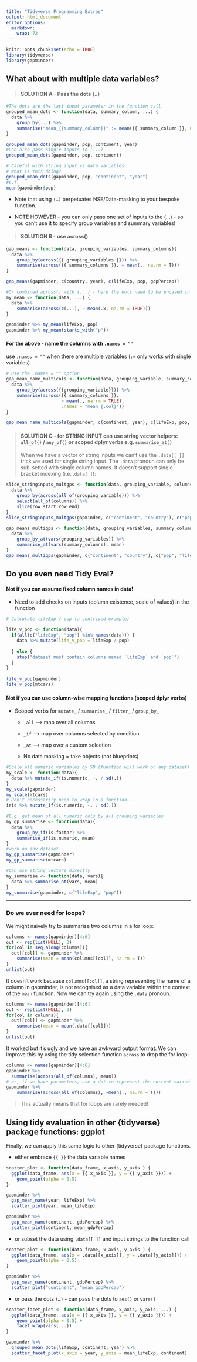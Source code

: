 ```yaml
---
title: "Tidyverse Programming Extras"
output: html_document
editor_options: 
  markdown: 
    wrap: 72
---
```


```r
knitr::opts_chunk$set(echo = TRUE)
library(tidyverse)
library(gapminder)
```

## What about with multiple data variables?

> #### SOLUTION A - Pass the dots `(…)`

```r
#The dots are the last input parameter in the function call
grouped_mean_dots <- function(data, summary_column, ...) {
  data %>%
    group_by(...) %>%
    summarise("mean_{{summary_column}}" := mean({{ summary_column }}, na.rm = T), .groups="keep")
}

grouped_mean_dots(gapminder, pop, continent, year)
#Can also pass single inputs to (...)
grouped_mean_dots(gapminder, pop, continent)

# Careful with string input vs data variables
# What is this doing?
grouped_mean_dots(gapminder, pop, "continent", "year")
#c.f.
mean(gapminder$pop)
```

-   Note that using `(…)` perpetuates NSE/Data-masking to your bespoke
    function.

-   NOTE HOWEVER - you can only pass one set of inputs to the (...) - so
    you can't use it to specify group variables and summary variables!

> #### SOLUTION B - use across()

```r
gap_means <- function(data, grouping_variables, summary_columns){
  data %>% 
    group_by(across({{ grouping_variables }})) %>% 
    summarise(across({{ summary_columns }}, ~ mean(., na.rm = T))) 
}

gap_means(gapminder, c(country, year), c(lifeExp, pop, gdpPercap))

#Or combined across() with (...) - here the dots need to be encased in c()
my_mean <- function(data, ...) {
  data %>% 
    summarise(across(c(...), ~ mean(.x, na.rm = TRUE)))
}

gapminder %>% my_mean(lifeExp, pop)
gapminder %>% my_mean(starts_with("p"))

```

#### For the above - name the columns with `.names = ""`

use `.names = ""` when there are multiple variables (`:=` only works
with single variables)

```r
# Use the .names = "" option 
gap_mean_name_multicols <- function(data, grouping_variable, summary_columns) {
  data %>% 
    group_by(across({{grouping_variable}})) %>% 
    summarise(across({{ summary_columns }}, 
                     ~ mean(., na.rm = TRUE), 
                     .names = "mean_{.col}"))
}

gap_mean_name_multicols(gapminder, c(continent, year), c(lifeExp, pop, gdpPercap))

```

> #### SOLUTION C - for STRING INPUT can use string vector helpers: `all_of()` / `any_of()` or scoped dplyr verbs e.g. `summarise_at()`
>
> When we have a vector of string inputs we can't use the `.data[[ ]]`
> trick we used for single string input. The `.data` pronoun can only be
> sub-setted with single column names. It doesn't support single-bracket
> indexing (i.e. .`data[ ]`):

```r
slice_stringinputs_multgps <- function(data, grouping_variable, columns, row_start, row_end) {
  data %>% 
    group_by(across(all_of(grouping_variable))) %>% 
    select(all_of(columns)) %>% 
    slice(row_start:row_end)
}
slice_stringinputs_multgps(gapminder, c("continent", "country"), c("pop", "lifeExp"), 1, 3)

```

```r
gap_means_multigps <- function(data, grouping_variables, summary_columns){
  data %>%
    group_by_at(vars(grouping_variables)) %>%
    summarise_at(vars(summary_columns), mean)
}
gap_means_multigps(gapminder, c("continent", "country"), c("pop", "lifeExp"))
```

## Do you even need Tidy Eval?

#### Not if you can assume fixed column names in data!

-   Need to add checks on inputs (column existence, scale of values) in
    the function

```r
# Calculate lifeExp / pop (a contrived example)

life_v_pop <- function(data){
  if(all(c("lifeExp", "pop") %in% names(data))) {
    data %>% mutate(life_v_pop = lifeExp / pop)
  
  } else {
    stop("dataset must contain columns named `lifeExp` and `pop`")
  }
}
  
life_v_pop(gapminder)
life_v_pop(mtcars)
```

#### Not if you can use column-wise mapping functions (scoped dplyr verbs)

-   Scoped verbs for `mutate_` / `summarise_` / `filter_` / `group_by_`

    -   `_all` --\> map over all columns

    -   `_if` --\> map over columns selected by condition

    -   `_at` --\> map over a custom selection

    -   No data masking = take objects (not blueprints)

```r
#Scale all numeric variables by SD (function will work on any dataset)
my_scale <- function(data){
  data %>% mutate_if(is.numeric, ~. / sd(.))
}
my_scale(gapminder)
my_scale(mtcars)
# Don't necessarily need to wrap in a function...
iris %>% mutate_if(is.numeric, ~. / sd(.))

#E.g. get mean of all numeric cols by all grouping variables
my_gp_summarise <- function(data){
  data %>% 
    group_by_if(is.factor) %>% 
    summarise_if(is.numeric, mean)
}
#work on any dataset
my_gp_summarise(gapminder)
my_gp_summarise(mtcars)

#Can use string vectors directly
my_summarise <- function(data, vars){
  data %>% summarise_at(vars, mean)
}
my_summarise(gapminder, c("lifeExp", "pop"))

```

------------------------------------------------------------------------

### Do we ever need for loops?

We might naively try to summarise two columns in a for loop:

```r
columns <- names(gapminder)[4:6]
out <- rep(list(NULL), 3)
for(col in seq_along(columns)){
  out[[col]] <- gapminder %>%
    summarise(mean = mean(columns[[col]], na.rm = T))
}
unlist(out)
```

It doesn't work because `columns[[col]]`, a string representing the name
of a column in gapminder, is not recognised as a data variable within
the context of the `mean` function. Now we can try again using the
`.data` pronoun.

```r
columns <- names(gapminder)[4:6]
out <- rep(list(NULL), 3)
for(col in columns){
  out[[col]] <- gapminder %>%
    summarise(mean = mean(.data[[col]]))
}
unlist(out)
```

It worked but it's ugly and we have an awkward output format. We can
improve this by using the tidy selection function `across` to drop the
for loop:

```r
columns <- names(gapminder)[4:6]
gapminder %>%
  summarise(across(all_of(columns), mean))
# or, if we have parameters, use a dot to represent the current variable
gapminder %>%
    summarise(across(all_of(columns), ~mean(., na.rm = T)))
```

> This actually means that for loops are rarely needed!

## Using tidy evaluation in other {tidyverse} package functions: ggplot

Finally, we can apply this same logic to other {tidyverse} package
functions.

-   either embrace `{{ }}` the data variable names

```r
scatter_plot <- function(data_frame, x_axis, y_axis ) {
  ggplot(data_frame, aes(x = {{ x_axis }}, y = {{ y_axis }})) +
    geom_point(alpha = 0.5)
}

gapminder %>%
  gap_mean_name(year, lifeExp) %>%
  scatter_plot(year, mean_lifeExp)

gapminder %>%
  gap_mean_name(continent, gdpPercap) %>%
  scatter_plot(continent, mean_gdpPercap)
```

-   or subset the data using `.data[[ ]]` and input strings to the
    function call

```r
scatter_plot <- function(data_frame, x_axis, y_axis ) {
  ggplot(data_frame, aes(x = .data[[x_axis]], y = .data[[y_axis]])) +
    geom_point(alpha = 0.5)
}

gapminder %>%
  gap_mean_name(continent, gdpPercap) %>%
  scatter_plot("continent", "mean_gdpPercap")
```

-   or pass the dots `(…)` - can pass the dots to `aes()` or `vars()`

```r
scatter_facet_plot <- function(data_frame, x_axis, y_axis, ...) {
  ggplot(data_frame, aes(x = {{ x_axis }}, y = {{ y_axis }})) +
    geom_point(alpha = 0.5) +
    facet_wrap(vars(...))
}

gapminder %>% 
  grouped_mean_dots(lifeExp, continent, year) %>% 
  scatter_facet_plot(x_axis = year, y_axis = mean_lifeExp, continent)
```
